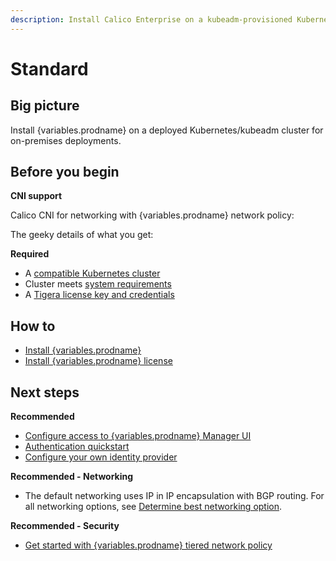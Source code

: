 ```yaml
---
description: Install Calico Enterprise on a kubeadm-provisioned Kubernetes cluster for on-premises deployments.
---
```



# Standard

## Big picture

Install {variables.prodname} on a deployed Kubernetes/kubeadm cluster for on-premises deployments.

## Before you begin

**CNI support**

Calico CNI for networking with {variables.prodname} network policy:

The geeky details of what you get:

<GeekDetails
  prodname='{variables.prodname}'
  details='Policy:Calico,IPAM:Calico,CNI:Calico,Overlay:IPIP,Routing:BGP,Datastore:Kubernetes'
/>

**Required**

- A [compatible Kubernetes cluster](../../compatibility.mdx#kubernetes-kubeadm)
- Cluster meets [system requirements](../requirements.mdx)
- A [Tigera license key and credentials](../calico-enterprise.mdx)

## How to

- [Install {variables.prodname}](#install-calico-enterprise)
- [Install {variables.prodname} license](#install-calico-enterprise-license)

<InstallGeneric clusterType='standalone' />

## Next steps

**Recommended**

- [Configure access to {variables.prodname} Manager UI](../../../operations/cnx/access-the-manager.mdx)
- [Authentication quickstart](../../../operations/cnx/authentication-quickstart.mdx)
- [Configure your own identity provider](../../../operations/cnx/configure-identity-provider.mdx)

**Recommended - Networking**

- The default networking uses IP in IP encapsulation with BGP routing. For all networking options, see [Determine best networking option](../../../networking/determine-best-networking.mdx).

**Recommended - Security**

- [Get started with {variables.prodname} tiered network policy](../../../network-policy/policy-tiers/tiered-policy.mdx)
